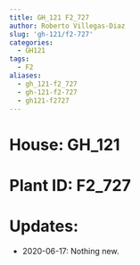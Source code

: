 ```yaml
---
title: GH_121 F2_727
author: Roberto Villegas-Diaz
slug: 'gh-121/f2-727'
categories:
  - GH121
tags:
  - F2
aliases:
  - gh_121-f2_727
  - gh-121-f2-727
  - gh121-f2727
---
```


# **House**: GH_121
# **Plant ID**: F2_727
# **Updates**: 
 - 2020-06-17: Nothing new.
